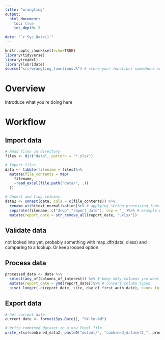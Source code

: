 ```yaml
---
title: "wrangling"
output:
  html_document:
    toc: true
    toc_depth: 2
  
date: "`r Sys.Date()`"
---
```


```r
knitr::opts_chunk$set(echo=TRUE)
library(tidyverse)
library(readxl)
library(lubridate)
source("src/wrangling_functions.R") # store your functions somewhere to load

```

# Overview
Introduce what you're doing here

# Workflow

## Import data

```R
# Read files in directory
files <- dir("data", pattern = "*.xlsx")

# Import files
data <- tibble(filename = files)%>%
  mutate(file_contents = map(
    filename,
    ~read_excel(file.path("data/", .))
  ))

# Unnest and tidy columns
data2 <- unnest(data, cols = c(file_contents)) %>%
  rename_with(text_normalisation)%>% # applying string processing function
  separate(filename, c("drop","report_date"), sep = '_')%>% # example of how to extract metadata from filename
  mutate(report_date = str_remove_all(report_date, ".xlsx"))

```
## Validate data
not looked into yet, probably something with map_dfr(data, class) and comparing to a lookup.  Or keep looped option.

## Process data
```r

processed_data <- data %>%
  select(any_of(columns_of_interest)) %>% # keep only columns you want (also filter sites, data etc here)
  mutate(report_date = ymd(report_date))%>% # convert column types
  pivot_longer(-c(report_date, site, day_of_first_auth_date), names_to = 'indicator', values_to = 'value') # lengthen data

```

## Export data
```r
# Get current date
current_date <- format(Sys.Date(), "%Y-%m-%d")

# Write combined dataset to a new Excel file
write_xlsx(combined_data2, paste0("output/", "combined_dataset2_", processed_data, ".xlsx"))

```
